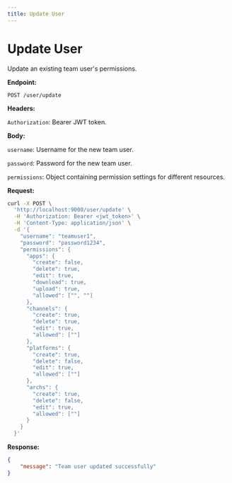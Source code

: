 ```yaml
---
title: Update User
---
```


# Update User

Update an existing team user's permissions.

**Endpoint:**

`POST /user/update`

**Headers:**

`Authorization`: Bearer JWT token.

**Body:**

`username`: Username for the new team user.

`password`: Password for the new team user.

`permissions`: Object containing permission settings for different resources.


**Request:**

```bash
curl -X POST \
  'http://localhost:9000/user/update' \
  -H 'Authorization: Bearer <jwt_token>' \
  -H 'Content-Type: application/json' \
  -d '{
    "username": "teamuser1",
    "password": "password1234",
    "permissions": {
      "apps": {
        "create": false,
        "delete": true,
        "edit": true,
        "download": true,
        "upload": true,
        "allowed": ["", ""]
      },
      "channels": {
        "create": true,
        "delete": true,
        "edit": true,
        "allowed": [""]
      },
      "platforms": {
        "create": true,
        "delete": false,
        "edit": true,
        "allowed": [""]
      },
      "archs": {
        "create": true,
        "delete": false,
        "edit": true,
        "allowed": [""]
      }
    }
  }'
```

**Response:**

```json
{
    "message": "Team user updated successfully"
}
```
